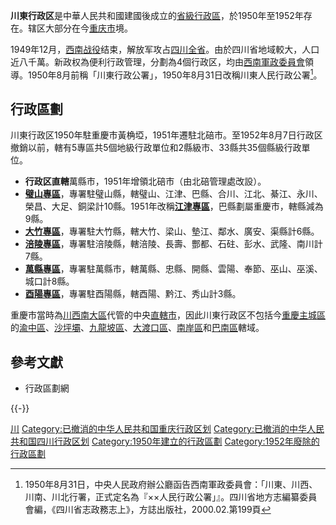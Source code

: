 {{Infobox Former Subdivision
|native_name = 
|conventional_long_name = 川东行署区
|common_name=川东
|subdivision = [[行政区_(中华人民共和国)|行署区]]
|nation = {{PRC}}
|year_start = 1950年
|event_start = 
|date_start = 
|year_end = 1952年
|event_end = 
|date_end = 
|p1 = 四川省 (中华民国)
|flag_p1 = Flag_of_the_Republic_of_China.svg
|s1 = 四川省
|flag_s1 = Flag of the People's Republic of China.svg
|image_flag = 
|image_coat = 
|image_map = Sichuanquhua.GIF|right|thumb|210px
|image_map_caption = 1950~1952年四川地區行政區劃
|capital = [[北碚|北碚市]]
|common_languages       =
|stat_year1             = 
|stat_area1             = 
|stat_pop1              = 
}}
'''川東行政区'''是中華人民共和國建國後成立的[[中華人民共和國行政區劃|省級行政區]]，於1950年至1952年存在。辖区大部分在今[[重庆市|重庆市]]境。

1949年12月，[[西南战役|西南战役]]结束，解放军攻占[[四川省_(中華民國)|四川全省]]。由於四川省地域較大，人口近八千萬。新政权為便利行政管理，分劃為4個行政区，均由[[西南軍政委員會|西南軍政委員會]]領導。1950年8月前稱「川東行政公署」，1950年8月31日改稱川東人民行政公署<ref>1950年8月31日，中央人民政府辦公廳函告西南軍政委員會：「川東、川西、川南、川北行署，正式定名為『××人民行政公署」』。四川省地方志編纂委員會編，《四川省志政務志上》，方誌出版社，2000.02.第199頁</ref>。

== 行政區劃 ==
川東行政区1950年駐重慶市黃桷埡，1951年遷駐北碚市。至1952年8月7日行政区撤銷以前，轄有5專區共5個地級行政單位和2縣級市、33縣共35個縣級行政單位。

*'''行政区直轄'''萬縣市，1951年增領北碚市（由北碚管理處改設）。
*'''[[璧山專區|璧山專區]]'''，專署駐璧山縣，轄璧山、江津、巴縣、合川、江北、綦江、永川、榮昌、大足、銅梁計10縣。1951年改稱'''[[江津專區|江津專區]]'''，巴縣劃屬重慶市，轄縣減為9縣。
*'''[[大竹專區|大竹專區]]'''，專署駐大竹縣，轄大竹、梁山、墊江、鄰水、廣安、渠縣計6縣。
*'''[[涪陵專區|涪陵專區]]'''，專署駐涪陵縣，轄涪陵、長壽、酆都、石砫、彭水、武隆、南川計7縣。
*'''[[萬縣專區|萬縣專區]]'''，專署駐萬縣市，轄萬縣、忠縣、開縣、雲陽、奉節、巫山、巫溪、城口計8縣。
*'''[[酉陽專區|酉陽專區]]'''，專署駐酉陽縣，轄酉陽、黔江、秀山計3縣。

重慶市當時為[[中國西南地區|川西南大區]]代管的中央[[直轄市|直轄市]]，因此川東行政区不包括今[[重慶主城區|重慶主城區]]的[[渝中區|渝中區]]、[[沙坪壩|沙坪壩]]、[[九龍坡區|九龍坡區]]、[[大渡口區|大渡口區]]、[[南岸區|南岸區]]和[[巴南區|巴南區]]轄域。

==參考文獻==
{{Reflist}}
*行政區劃網

{{-}}
{{四川區劃}}
{{四川省历史二级政区|nocat}}
{{中華人民共和國省級以上行政區變動}}
[[Category:省级行署区|川]]
[[Category:已撤消的中华人民共和国重庆行政区划|Category:已撤消的中华人民共和国重庆行政区划]]
[[Category:已撤消的中华人民共和国四川行政区划|Category:已撤消的中华人民共和国四川行政区划]]
[[Category:1950年建立的行政區劃|Category:1950年建立的行政區劃]]
[[Category:1952年廢除的行政區劃|Category:1952年廢除的行政區劃]]